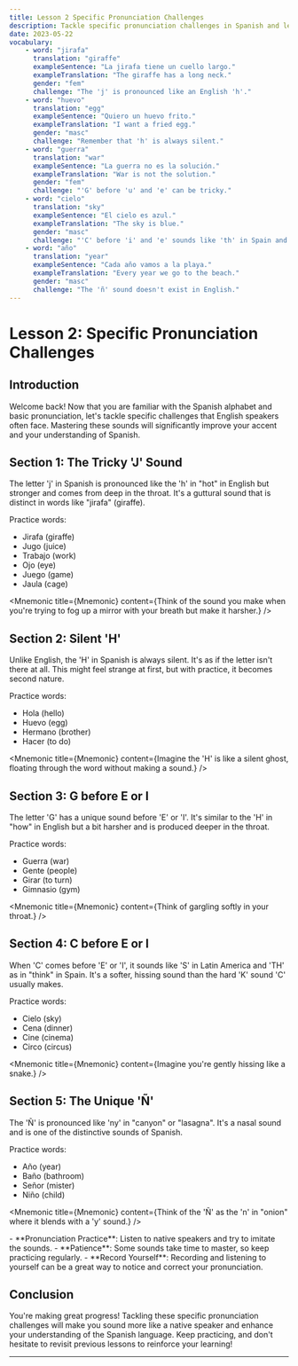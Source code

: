 ```yaml
---
title: Lesson 2 Specific Pronunciation Challenges
description: Tackle specific pronunciation challenges in Spanish and learn strategies to overcome them
date: 2023-05-22
vocabulary:
    - word: "jirafa"
      translation: "giraffe"
      exampleSentence: "La jirafa tiene un cuello largo."
      exampleTranslation: "The giraffe has a long neck."
      gender: "fem"
      challenge: "The 'j' is pronounced like an English 'h'."
    - word: "huevo"
      translation: "egg"
      exampleSentence: "Quiero un huevo frito."
      exampleTranslation: "I want a fried egg."
      gender: "masc"
      challenge: "Remember that 'h' is always silent."
    - word: "guerra"
      translation: "war"
      exampleSentence: "La guerra no es la solución."
      exampleTranslation: "War is not the solution."
      gender: "fem"
      challenge: "'G' before 'u' and 'e' can be tricky."
    - word: "cielo"
      translation: "sky"
      exampleSentence: "El cielo es azul."
      exampleTranslation: "The sky is blue."
      gender: "masc"
      challenge: "'C' before 'i' and 'e' sounds like 'th' in Spain and 's' in Latin America."
    - word: "año"
      translation: "year"
      exampleSentence: "Cada año vamos a la playa."
      exampleTranslation: "Every year we go to the beach."
      gender: "masc"
      challenge: "The 'ñ' sound doesn't exist in English."
---
```


# Lesson 2: Specific Pronunciation Challenges

## Introduction

Welcome back! Now that you are familiar with the Spanish alphabet and basic pronunciation, let's tackle specific challenges that English speakers often face. Mastering these sounds will significantly improve your accent and your understanding of Spanish.

## Section 1: The Tricky 'J' Sound

The letter 'j' in Spanish is pronounced like the 'h' in "hot" in English but stronger and comes from deep in the throat. It's a guttural sound that is distinct in words like "jirafa" (giraffe).

Practice words:

-   Jirafa (giraffe)
-   Jugo (juice)
-   Trabajo (work)
-   Ojo (eye)
-   Juego (game)
-   Jaula (cage)

<Mnemonic title={Mnemonic} content={Think of the sound you make when you're trying to fog up a mirror with your breath but make it harsher.} />

<TextToSpeechPlayer mp3File={../assets/courses/spanish/_shared/lessons/lesson2/audio/tricky-j.mp3} />

## Section 2: Silent 'H'

Unlike English, the 'H' in Spanish is always silent. It's as if the letter isn't there at all. This might feel strange at first, but with practice, it becomes second nature.

Practice words:

-   Hola (hello)
-   Huevo (egg)
-   Hermano (brother)
-   Hacer (to do)

<Mnemonic title={Mnemonic} content={Imagine the 'H' is like a silent ghost, floating through the word without making a sound.} />

<TextToSpeechPlayer mp3File={../assets/courses/spanish/_shared/lessons/lesson2/audio/silent-h.mp3} />

## Section 3: G before E or I

The letter 'G' has a unique sound before 'E' or 'I'. It's similar to the 'H' in "how" in English but a bit harsher and is produced deeper in the throat.

Practice words:

-   Guerra (war)
-   Gente (people)
-   Girar (to turn)
-   Gimnasio (gym)

<Mnemonic title={Mnemonic} content={Think of gargling softly in your throat.} />

<TextToSpeechPlayer mp3File={../assets/courses/spanish/_shared/lessons/lesson2/audio/g-before-e-i.mp3} />

## Section 4: C before E or I

When 'C' comes before 'E' or 'I', it sounds like 'S' in Latin America and 'TH' as in "think" in Spain. It's a softer, hissing sound than the hard 'K' sound 'C' usually makes.

Practice words:

-   Cielo (sky)
-   Cena (dinner)
-   Cine (cinema)
-   Circo (circus)

<Mnemonic title={Mnemonic} content={Imagine you're gently hissing like a snake.} />

<TextToSpeechPlayer mp3File={../assets/courses/spanish/_shared/lessons/lesson2/audio/c-before-e-i.mp3} />

## Section 5: The Unique 'Ñ'

The 'Ñ' is pronounced like 'ny' in "canyon" or "lasagna". It's a nasal sound and is one of the distinctive sounds of Spanish.

Practice words:

-   Año (year)
-   Baño (bathroom)
-   Señor (mister)
-   Niño (child)

<Mnemonic title={Mnemonic} content={Think of the 'Ñ' as the 'n' in "onion" where it blends with a 'y' sound.} />

<TextToSpeechPlayer mp3File={../assets/courses/spanish/_shared/lessons/lesson2/audio/unique-n.mp3} />

<TipBox>
	- **Pronunciation Practice**: Listen to native speakers and try to imitate the sounds. - **Patience**: Some sounds take time to master, so keep practicing regularly. - **Record Yourself**: Recording and listening to yourself can be a
	great way to notice and correct your pronunciation.
</TipBox>

## Conclusion

You're making great progress! Tackling these specific pronunciation challenges will make you sound more like a native speaker and enhance your understanding of the Spanish language. Keep practicing, and don't hesitate to revisit previous lessons to reinforce your learning!

---
